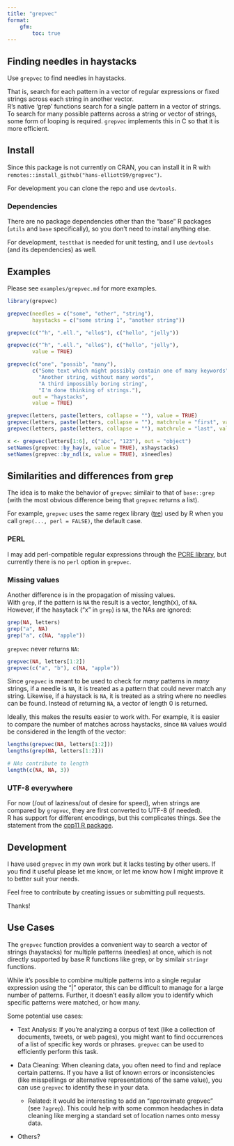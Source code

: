```yaml
---
title: "grepvec"
format:
    gfm:
        toc: true
---
```



## Finding needles in haystacks

Use `grepvec` to find needles in haystacks.  

That is, search for each pattern in a vector of regular expressions or fixed strings across each string in another vector.  
R's native 'grep' functions search for a single pattern in a vector of strings. To search for many possible patterns across a string or vector of strings, some form of looping is required. `grepvec` implements this in C so that it is more efficient.  


## Install
Since this package is not currently on CRAN, you can install it in R with `remotes::install_github("hans-elliott99/grepvec")`.  

For development you can clone the repo and use `devtools`.

### Dependencies

There are no package dependencies other than the "base" R packages (`utils` and `base` specifically), so you don't need to install anything else.  

For development, `testthat` is needed for unit testing, and I use `devtools` (and its dependencies) as well.


## Examples

Please see `examples/grepvec.md` for more examples.

```r
library(grepvec)

grepvec(needles = c("some", "other", "string"),
        haystacks = c("some string 1", "another string"))

grepvec(c("^h", ".ell.", "ello$"), c("hello", "jelly"))

grepvec(c("^h", ".ell.", "ello$"), c("hello", "jelly"),
        value = TRUE)

grepvec(c("one", "possib", "many"),
        c("Some text which might possibly contain one of many keywords",
          "Another string, without many words",
          "A third impossibly boring string",
          "I'm done thinking of strings."),
        out = "haystacks",
        value = TRUE)

grepvec(letters, paste(letters, collapse = ""), value = TRUE)
grepvec(letters, paste(letters, collapse = ""), matchrule = "first", value = TRUE)
grepvec(letters, paste(letters, collapse = ""), matchrule = "last", value = TRUE)

x <- grepvec(letters[1:6], c("abc", "123"), out = "object")
setNames(grepvec::by_hay(x, value = TRUE), x$haystacks)
setNames(grepvec::by_ndl(x, value = TRUE), x$needles)
```


## Similarities and differences from `grep`

The idea is to make the behavior of `grepvec` similair to that of `base::grep` (with the most obvious difference being that `grepvec` returns a list).  

For example, `grepvec` uses the same regex library ([tre](https://github.com/laurikari/tre)) used by R when you call `grep(..., perl = FALSE)`, the default case.  

### PERL

I may add perl-compatible regular expressions through the [PCRE library](https://www.pcre.org/original/doc/html/index.html), but currently there is no `perl` option in `grepvec`.


### Missing values

Another difference is in the propagation of missing values.  
With `grep`, if the pattern is `NA` the result is a vector, length(x), of `NA`.  
However, if the hasytack ("x" in `grep`) is `NA`, the NAs are ignored:  
```r
grep(NA, letters)
grep("a", NA)
grep("a", c(NA, "apple"))
```

`grepvec` never returns `NA`:

```r
grepvec(NA, letters[1:2])
grepvec(c("a", "b"), c(NA, "apple"))
```

Since `grepvec` is meant to be used to check for *many* patterns in *many* strings, if a needle is `NA`, it is treated as a pattern that could never match any string. Likewise, if a haystack is `NA`, it is treated as a string where no needles can be found. Instead of returning `NA`, a vector of length 0 is returned.  


Ideally, this makes the results easier to work with. For example, it is easier to compare the number of matches across haystacks, since `NA` values would be considered in the length of the vector:  

```r
lengths(grepvec(NA, letters[1:2]))
lengths(grep(NA, letters[1:2]))

# NAs contribute to length 
length(c(NA, NA, 3))
```


### UTF-8 everywhere

For now (/out of laziness/out of desire for speed), when strings are compared by `grepvec`, they are first converted to UTF-8 (if needed).  
R has support for different encodings, but this complicates things. See the statement from the [cpp11 R package](https://cran.r-project.org/web/packages/cpp11/vignettes/motivations.html).  




## Development
I have used `grepvec` in my own work but it lacks testing by other users. If you find it useful please let me know, or let me know how I might improve it to better suit your needs.

Feel free to contribute by creating issues or submitting pull requests.  

Thanks!

## Use Cases

The `grepvec` function provides a convenient way to search a vector of strings (haystacks) for multiple patterns (needles) at once, which is not directly supported by base R functions like grep, or by similair `stringr` functions.

While it's possible to combine multiple patterns into a single regular expression using the "|" operator, this can be difficult to manage for a large number of patterns. Further, it doesn't easily allow you to identify which specific patterns were matched, or how many.

Some potential use cases:  

- Text Analysis: If you're analyzing a corpus of text (like a collection of documents, tweets, or web pages), you might want to find occurrences of a list of specific key words or phrases. `grepvec` can be used to efficiently perform this task.

- Data Cleaning: When cleaning data, you often need to find and replace certain patterns. If you have a list of known errors or inconsistencies (like misspellings or alternative representations of the same value), you can use `grepvec` to identify these in your data.  
  - Related: it would be interesting to add an "approximate grepvec" (see `?agrep`). This could help with some common headaches in data cleaning like merging a standard set of location names onto messy data.   

- Others?

